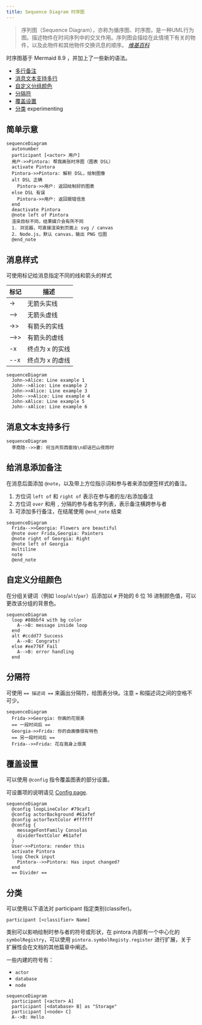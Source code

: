 ```yaml
---
title: Sequence Diagram 时序图
---
```


> 序列图（Sequence Diagram），亦称为循序图、时序图，是一种UML行为图。描述物件在时间序列中的交叉作用。序列图会描绘在此情境下有关的物件，以及此物件和其他物件交换讯息的顺序。
> <cite><a href="https://www.wikiwand.com/zh-hans/%E6%97%B6%E5%BA%8F%E5%9B%BE">维基百科</a></cite>

时序图基于 Mermaid 8.9 ，并加上了一些新的语法。

- [多行备注](#给消息添加备注)
- [消息文本支持多行](#消息文本支持多行)
- [自定义分组颜色](#自定义分组颜色)
- [分隔符](#分隔符)
- [覆盖设置](#覆盖设置)
- [分类](#分类) <span className="badge badge--info">experimenting</span>

## 简单示意

```pintora play
sequenceDiagram
  autonumber
  participant [<actor> 用户]
  用户->>Pintora: 帮我画张时序图（图表 DSL）
  activate Pintora
  Pintora->>Pintora: 解析 DSL，绘制图像
  alt DSL 正确
    Pintora->>用户: 返回绘制好的图表
  else DSL 有误
    Pintora->>用户: 返回报错信息
  end
  deactivate Pintora
  @note left of Pintora
  渲染目标不同，结果媒介会有所不同
  1. 浏览器，可直接渲染到页面上 svg / canvas
  2. Node.js，默认 canvas，输出 PNG 位图
  @end_note
```

## 消息样式

可使用标记给消息指定不同的线和箭头的样式

| 标记   | 描述            |
| ------ | -------         |
| ->     | 无箭头实线      |
| -->    | 无箭头虚线      |
| ->>    | 有箭头的实线    |
| -->>   | 有箭头的虚线    |
| -x     | 终点为 x 的实线 |
| --x    | 终点为 x 的虚线 |

```pintora play
sequenceDiagram
  John->Alice: Line example 1
  John-->Alice: Line example 2
  John->>Alice: Line example 3
  John-->>Alice: Line example 4
  John-xAlice: Line example 5
  John--xAlice: Line example 6
```

## 消息文本支持多行

```pintora play
sequenceDiagram
  李商隐-->>妻: 何当共剪西窗烛\n却话巴山夜雨时
```

## 给消息添加备注

在消息后面添加 `@note`，以及带上方位指示词和参与者来添加便签样式的备注。

1. 方位词 `left of` 和 `right of` 表示在参与者的左/右添加备注
1. 方位词 `over` 和用 `,` 分隔的参与者名字列表，表示备注横跨参与者
1. 可添加多行备注，在结尾使用 `@end_note` 结束

```pintora play
sequenceDiagram
  Frida-->>Georgia: Flowers are beautiful
  @note over Frida,Georgia: Painters
  @note right of Georgia: Right
  @note left of Georgia
  multiline
  note
  @end_note
```

## 自定义分组颜色

在分组关键词（例如 `loop`/`alt`/`par`）后添加以 `#` 开始的 6 位 16 进制颜色值，可以更改该分组的背景色。

```pintora play
sequenceDiagram
  loop #88bbf4 with bg color
    A-->B: message inside loop
  end
  alt #ccdd77 Success
    A-->B: Congrats!
  else #ee776f Fail
    A-->B: error handling
  end
```

## 分隔符

可使用 `== 描述词 ==` 来画出分隔符，给图表分块。注意 `=` 和描述词之间的空格不可少。

```pintora play
sequenceDiagram
  Frida->>Georgia: 你画的花很美
  == 一段时间后 ==
  Georgia->>Frida: 你的自画像很有特色
  == 另一段时间后 ==
  Frida-->>Frida: 花在我身上很美
```

## 覆盖设置

可以使用 `@config` 指令覆盖图表的部分设置。

可设置项的说明请见 [Config page](../configuration/config.md#sequence).

```pintora play
sequenceDiagram
  @config loopLineColor #79caf1
  @config actorBackground #61afef
  @config actorTextColor #ffffff
  @config {
    messageFontFamily Consolas
    dividerTextColor #61afef
  }
  User->>Pintora: render this
  activate Pintora
  loop Check input
    Pintora-->>Pintora: Has input changed?
  end
  == Divider ==
```

## 分类

可以使用以下语法对 participant 指定类别(classifer)。

```
participant [<classifier> Name]
```

类别可以影响绘制时参与者的符号或形状，在 pintora 内部有一个中心化的 `symbolRegistry`，可以使用 `pintora.symbolRegisty.register` 进行扩展，关于扩展性会在文档的其他篇章中阐述。

一些内建的符号有：

- `actor`
- `database`
- `node`

```pintora play
sequenceDiagram
  participant [<actor> A]
  participant [<database> B] as "Storage"
  participant [<node> C]
  A-->B: Hello
```
